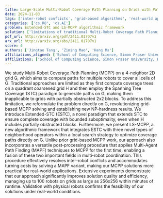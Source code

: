 ```yaml
---
title: Large-Scale Multi-Robot Coverage Path Planning on Grids with Path   Deconfliction
date: 2024-11-03
tags: ['inter-robot conflicts', 'grid-based algorithms', 'real-world applications', 'path deconfliction', 'local search strategy', 'Multi-Robot Coverage Path Planning', 'NP-hardness', 'Multi-Agent Path Finding', 'Extended-STC']
categories: ['cs.RO', 'cs.AI']
problem: Extended-STC and LS-MCPP algorithmic framework
solution: ['limitations of traditional Multi-Robot Coverage Path Planning approaches']
pdf_url: http://arxiv.org/pdf/2411.01707v1
arx_url: http://arxiv.org/abs/2411.01707v1
score: 4
authors: ['Jingtao Tang', 'Zining Mao', 'Hang Ma']
affiliations_aligned: ['School of Computing Science, Simon Fraser University, Burnaby, BC V5A1S6, Canada', 'School of Computing Science, Simon Fraser University, Burnaby, BC V5A1S6, Canada', 'School of Computing Science, Simon Fraser University, Burnaby, BC V5A1S6, Canada']
affiliations: ['School of Computing Science, Simon Fraser University, Burnaby, BC V5A1S6, Canada']
---
```



We study Multi-Robot Coverage Path Planning (MCPP) on a 4-neighbor 2D grid G, which aims to compute paths for multiple robots to cover all cells of G. Traditional approaches are limited as they first compute coverage trees on a quadrant coarsened grid H and then employ the Spanning Tree Coverage (STC) paradigm to generate paths on G, making them inapplicable to grids with partially obstructed 2x2 blocks. To address this limitation, we reformulate the problem directly on G, revolutionizing grid-based MCPP solving and establishing new NP-hardness results. We introduce Extended-STC (ESTC), a novel paradigm that extends STC to ensure complete coverage with bounded suboptimality, even when H includes partially obstructed blocks. Furthermore, we present LS-MCPP, a new algorithmic framework that integrates ESTC with three novel types of neighborhood operators within a local search strategy to optimize coverage paths directly on G. Unlike prior grid-based MCPP work, our approach also incorporates a versatile post-processing procedure that applies Multi-Agent Path Finding (MAPF) techniques to MCPP for the first time, enabling a fusion of these two important fields in multi-robot coordination. This procedure effectively resolves inter-robot conflicts and accommodates turning costs by solving a MAPF variant, making our MCPP solutions more practical for real-world applications. Extensive experiments demonstrate that our approach significantly improves solution quality and efficiency, managing up to 100 robots on grids as large as 256x256 within minutes of runtime. Validation with physical robots confirms the feasibility of our solutions under real-world conditions.